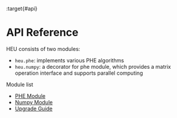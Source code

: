 :target{#api}

# API Reference

HEU consists of two modules:

- `heu.phe`: implements various PHE algorithms
- `heu.numpy`: a decorator for phe module, which provides a matrix operation interface and supports parallel computing

Module list

<TableOfContents>


  - [PHE Module](phe_api.mdx)
  - [Numpy Module](numpy_api.mdx)
  - [Upgrade Guide](upgrade_guide.mdx)
</TableOfContents>
